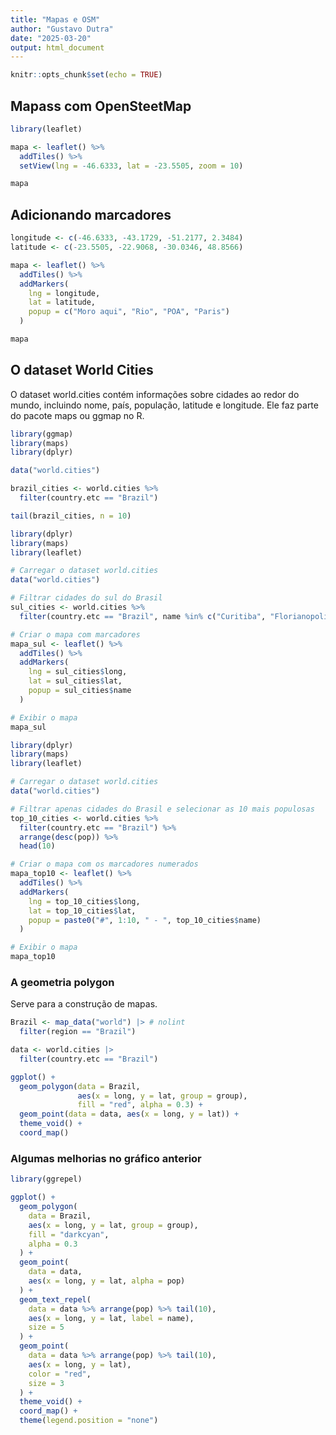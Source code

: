 ```yaml
---
title: "Mapas e OSM"
author: "Gustavo Dutra"
date: "2025-03-20"
output: html_document
---
```


```r
knitr::opts_chunk$set(echo = TRUE)
```

## Mapass com OpenSteetMap

```r
library(leaflet)

mapa <- leaflet() %>%
  addTiles() %>%
  setView(lng = -46.6333, lat = -23.5505, zoom = 10)

mapa
```


## Adicionando marcadores

```r
longitude <- c(-46.6333, -43.1729, -51.2177, 2.3484)
latitude <- c(-23.5505, -22.9068, -30.0346, 48.8566)

mapa <- leaflet() %>%
  addTiles() %>%
  addMarkers(
    lng = longitude,
    lat = latitude,
    popup = c("Moro aqui", "Rio", "POA", "Paris")
  )

mapa
```

## O dataset World Cities

O dataset world.cities contém informações sobre cidades ao redor do mundo, incluindo nome, país, população, latitude e longitude. Ele faz parte do pacote maps ou ggmap no R. 

```r
library(ggmap)
library(maps)
library(dplyr)

data("world.cities")

brazil_cities <- world.cities %>%
  filter(country.etc == "Brazil")

tail(brazil_cities, n = 10)
```

```r
library(dplyr)
library(maps)
library(leaflet)

# Carregar o dataset world.cities
data("world.cities")

# Filtrar cidades do sul do Brasil
sul_cities <- world.cities %>%
  filter(country.etc == "Brazil", name %in% c("Curitiba", "Florianopolis", "Porto Alegre")) # nolint

# Criar o mapa com marcadores
mapa_sul <- leaflet() %>%
  addTiles() %>%
  addMarkers(
    lng = sul_cities$long,
    lat = sul_cities$lat,
    popup = sul_cities$name
  )

# Exibir o mapa
mapa_sul
```


```r
library(dplyr)
library(maps)
library(leaflet)

# Carregar o dataset world.cities
data("world.cities")

# Filtrar apenas cidades do Brasil e selecionar as 10 mais populosas
top_10_cities <- world.cities %>%
  filter(country.etc == "Brazil") %>%
  arrange(desc(pop)) %>%
  head(10)

# Criar o mapa com os marcadores numerados
mapa_top10 <- leaflet() %>%
  addTiles() %>%
  addMarkers(
    lng = top_10_cities$long,
    lat = top_10_cities$lat,
    popup = paste0("#", 1:10, " - ", top_10_cities$name)
  )

# Exibir o mapa
mapa_top10
```

### A geometria polygon

Serve para a construção de mapas.

```r
Brazil <- map_data("world") |> # nolint
  filter(region == "Brazil")

data <- world.cities |>
  filter(country.etc == "Brazil")

ggplot() +
  geom_polygon(data = Brazil,
               aes(x = long, y = lat, group = group),
               fill = "red", alpha = 0.3) +
  geom_point(data = data, aes(x = long, y = lat)) +
  theme_void() +
  coord_map()
```


### Algumas melhorias no gráfico anterior

```r
library(ggrepel)

ggplot() +
  geom_polygon(
    data = Brazil,
    aes(x = long, y = lat, group = group),
    fill = "darkcyan",
    alpha = 0.3
  ) +
  geom_point(
    data = data,
    aes(x = long, y = lat, alpha = pop)
  ) +
  geom_text_repel(
    data = data %>% arrange(pop) %>% tail(10),
    aes(x = long, y = lat, label = name),
    size = 5
  ) +
  geom_point(
    data = data %>% arrange(pop) %>% tail(10),
    aes(x = long, y = lat),
    color = "red",
    size = 3
  ) +
  theme_void() +
  coord_map() +
  theme(legend.position = "none")
```

